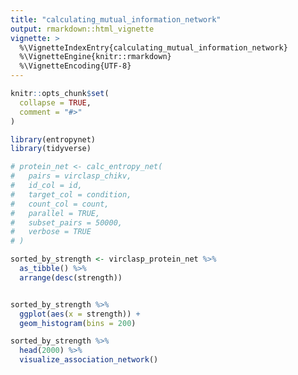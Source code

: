 ```yaml
---
title: "calculating_mutual_information_network"
output: rmarkdown::html_vignette
vignette: >
  %\VignetteIndexEntry{calculating_mutual_information_network}
  %\VignetteEngine{knitr::rmarkdown}
  %\VignetteEncoding{UTF-8}
---
```


```r
knitr::opts_chunk$set(
  collapse = TRUE,
  comment = "#>"
)
```

```r
library(entropynet)
library(tidyverse)

# protein_net <- calc_entropy_net(
#   pairs = virclasp_chikv,
#   id_col = id,
#   target_col = condition,
#   count_col = count,
#   parallel = TRUE,
#   subset_pairs = 50000,
#   verbose = TRUE
# )

sorted_by_strength <- virclasp_protein_net %>% 
  as_tibble() %>% 
  arrange(desc(strength))



```

```r
sorted_by_strength %>% 
  ggplot(aes(x = strength)) +
  geom_histogram(bins = 200)
```

```r
sorted_by_strength %>% 
  head(2000) %>% 
  visualize_association_network()
```


